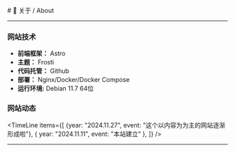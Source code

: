 
<BaseLayout title="关于">
  <BaseCard title="About">
# 📄 关于 / About

---
### 网站技术
- **前端框架：** Astro
- **主题：** Frosti
- **代码托管：** Github
- **部署：** Nginx/Docker/Docker Compose
- **运行环境:** Debian 11.7 64位
### 网站动态

<TimeLine
  items={[
      {year: "2024.11.27", event: "这个以内容为为主的网站逐渐形成啦"},
    { year: "2024.11.11", event: "本站建立" },
  ]}
/>
  </BaseCard>

---

</BaseLayout>

